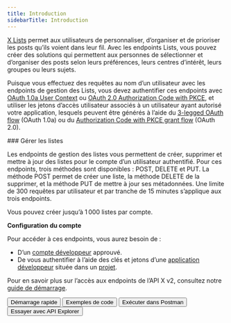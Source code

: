 ```yaml
---
title: Introduction
sidebarTitle: Introduction
---
```



[X Lists](https://help.x.com/en/using-twitter/twitter-lists) permet aux utilisateurs de personnaliser, d’organiser et de prioriser les posts qu’ils voient dans leur fil. Avec les endpoints Lists, vous pouvez créer des solutions qui permettent aux personnes de sélectionner et d’organiser des posts selon leurs préférences, leurs centres d’intérêt, leurs groupes ou leurs sujets.

Puisque vous effectuez des requêtes au nom d’un utilisateur avec les endpoints de gestion des Lists, vous devez authentifier ces endpoints avec [OAuth 1.0a User Context](/fr/resources/fundamentals/authentication) ou [OAuth 2.0 Authorization Code with PKCE](fr/resources/fundamentals/authentication#oauth-2-0-authorization-code-flow-with-pkce-2), et utiliser les jetons d’accès utilisateur associés à un utilisateur ayant autorisé votre application, lesquels peuvent être générés à l’aide du [3-legged OAuth flow](/fr/resources/fundamentals/authentication#obtaining-access-tokens-using-3-legged-oauth-flow) (OAuth 1.0a) ou du [Authorization Code with PKCE grant flow](/fr/resources/fundamentals/authentication#how-to-connect-to-endpoints-using-oauth-2-0-authorization-code-flow-with-pkce) (OAuth 2.0).

<div id="manage-lists">
  ### Gérer les listes
</div>

Les endpoints de gestion des listes vous permettent de créer, supprimer et mettre à jour des listes pour le compte d’un utilisateur authentifié. Pour ces endpoints, trois méthodes sont disponibles : POST, DELETE et PUT. La méthode POST permet de créer une liste, la méthode DELETE de la supprimer, et la méthode PUT de mettre à jour ses métadonnées. Une limite de 300 requêtes par utilisateur et par tranche de 15 minutes s’applique aux trois endpoints.

Vous pouvez créer jusqu’à 1 000 listes par compte.

**Configuration du compte**

Pour accéder à ces endpoints, vous aurez besoin de :

* D’un [compte développeur](https://developer.x.com/en/portal/petition/essential/basic-info) approuvé.
* De vous authentifier à l’aide des clés et jetons d’une [application développeur](/fr/resources/fundamentals/developer-apps) située dans un [projet](/fr/resources/fundamentals/projects).

Pour en savoir plus sur l’accès aux endpoints de l’API X v2, consultez notre [guide de démarrage](/fr/x-api/getting-started/getting-access).

<div className="flex space-x-2">
  <Button href="/fr/x-api/lists/manage-lists/quickstart">
    Démarrage rapide
  </Button>

  <Button href="https://github.com/xdevplatform/Twitter-API-v2-sample-code">
    Exemples de code
  </Button>

  <Button href="https://app.getpostman.com/run-collection/9956214-784efcda-ed4c-4491-a4c0-a26470a67400">
    Exécuter dans Postman
  </Button>

  <Button href="https://developer.x.com/apitools/api?endpoint=/2/lists&method=post">
    Essayer avec API Explorer
  </Button>
</div>